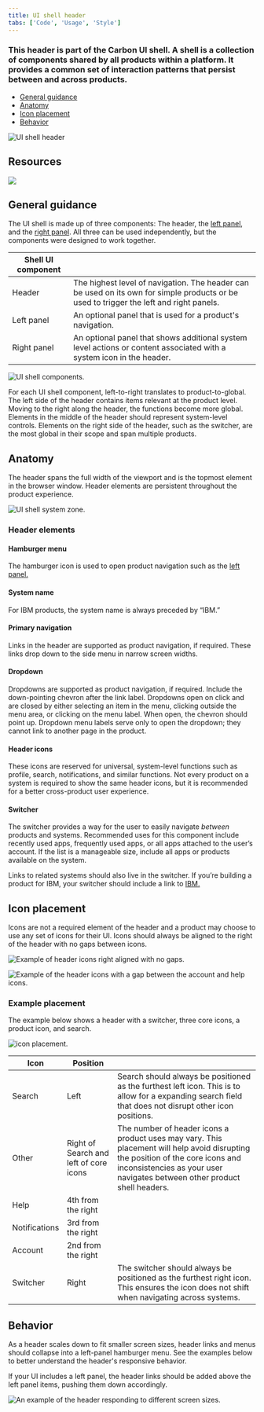 ```yaml
---
title: UI shell header
tabs: ['Code', 'Usage', 'Style']
---
```


### This header is part of the Carbon UI shell. A shell is a collection of components shared by all products within a platform. It provides a common set of interaction patterns that persist between and across products.

<AnchorLinks>

- [General guidance](#general-guidance)
- [Anatomy](#anatomy)
- [Icon placement](#icon-placement)
- [Behavior](#behavior)

</AnchorLinks>

<ImageComponent cols="12"  caption="UI shell header">

![UI shell header](images/zones-platform.png)

</ImageComponent>

## Resources

<Row className="tile--resource--no-margin tile--group">
<Column offsetLg="4" colLg="4" colMd="4" noGutterSm>
  <ClickableTile
    title="UI Shell template"
    href="https://sketch.cloud/s/EjVmA"
    type="resource">

![](/images/sketch-icon.png)

  </ClickableTile>
</Column>
</Row>

## General guidance

The UI shell is made up of three components: The header, the [left panel](/components/UI-shell-left-panel/usage), and the [right panel](/components/UI-shell-right-panel/usage). All three can be used independently, but the components were designed to work together.

| Shell UI component |                                                                                                                                         |
| ------------------ | --------------------------------------------------------------------------------------------------------------------------------------- |
| Header             | The highest level of navigation. The header can be used on its own for simple products or be used to trigger the left and right panels. |
| Left panel         | An optional panel that is used for a product's navigation.                                                                              |
| Right panel        | An optional panel that shows additional system level actions or content associated with a system icon in the header.                    |

<ImageComponent cols="8"  caption="UI shell components">

![UI shell components.](images/shell-usage-1.png)

</ImageComponent>

For each UI shell component, left-to-right translates to product-to-global. The left side of the header contains items relevant at the product level. Moving to the right along the header, the functions become more global. Elements in the middle of the header should represent system-level controls. Elements on the right side of the header, such as the switcher, are the most global in their scope and span multiple products.

## Anatomy

The header spans the full width of the viewport and is the topmost element in the browser window. Header elements are persistent throughout the product experience.

<ImageComponent cols="12" caption="Primary header">

![UI shell system zone.](images/header-usage-2.png)

</ImageComponent>

### Header elements

#### Hamburger menu

The hamburger icon is used to open product navigation such as the [left panel.](/components/UI-shell-left-panel/usage)

#### System name

For IBM products, the system name is always preceded by “IBM.”

#### Primary navigation

Links in the header are supported as product navigation, if required. These links drop down to the side menu in narrow screen widths.

#### Dropdown

Dropdowns are supported as product navigation, if required. Include the down-pointing chevron after the link label. Dropdowns open on click and are closed by either selecting an item in the menu, clicking outside the menu area, or clicking on the menu label. When open, the chevron should point up. Dropdown menu labels serve only to open the dropdown; they cannot link to another page in the product.

#### Header icons

These icons are reserved for universal, system-level functions such as profile, search, notifications, and similar functions. Not every product on a system is required to show the same header icons, but it is recommended for a better cross-product user experience.

#### Switcher

The switcher provides a way for the user to easily navigate _between_ products and systems. Recommended uses for this component include recently used apps, frequently used apps, or all apps attached to the user’s account. If the list is a manageable size, include all apps or products available on the system.

Links to related systems should also live in the switcher. If you’re building a product for IBM, your switcher should include a link to [IBM.](http://ibm.com/)

## Icon placement

Icons are not a required element of the header and a product may choose to use any set of icons for their UI. Icons should always be aligned to the right of the header with no gaps between icons.

<Row>
<Column offsetLg="4" colMd="4" colLg="4">
  <DoDontExample correct label="Header icons are right aligned with no gaps">

![Example of header icons right aligned with no gaps.](images/header-usage-5.png)

  </DoDontExample>
</Column>
<Column colMd="4" colLg="4" >
  <DoDontExample  label="Header icons with a gap between the account and help icons.">

![Example of the header icons with a gap between the account and help icons.](images/header-usage-6.png)

  </DoDontExample>
</Column>
</Row>

### Example placement

The example below shows a header with a switcher, three core icons, a product icon, and search.

<ImageComponent cols="8" >

![icon placement.](images/header-usage-4.png)

</ImageComponent>

| Icon          | Position                               |                                                                                                                                                                                                              |
| ------------- | -------------------------------------- | ------------------------------------------------------------------------------------------------------------------------------------------------------------------------------------------------------------ |
| Search        | Left                                   | Search should always be positioned as the furthest left icon. This is to allow for a expanding search field that does not disrupt other icon positions.                                                      |
| Other         | Right of Search and left of core icons | The number of header icons a product uses may vary. This placement will help avoid disrupting the position of the core icons and inconsistencies as your user navigates between other product shell headers. |
| Help          | 4th from the right                     |                                                                                                                                                                                                              |
| Notifications | 3rd from the right                     |                                                                                                                                                                                                              |
| Account       | 2nd from the right                     |                                                                                                                                                                                                              |
| Switcher      | Right                                  | The switcher should always be positioned as the furthest right icon. This ensures the icon does not shift when navigating across systems.                                                                    |

## Behavior

As a header scales down to fit smaller screen sizes, header links and menus should collapse into a left-panel hamburger menu. See the examples below to better understand the header's responsive behavior.

If your UI includes a left panel, the header links should be added above the left panel items, pushing them down accordingly.

<ImageComponent cols="12" caption="Header responsive behavior">

![An example of the header responding to different screen sizes.](images/header-usage-3.png)

</ImageComponent>
